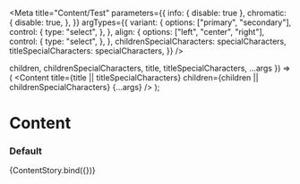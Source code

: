 

<Meta
  title="Content/Test"
  parameters={{
    info: { disable: true },
    chromatic: {
      disable: true,
    },
  }}
  argTypes={{
    variant: {
      options: ["primary", "secondary"],
      control: {
        type: "select",
      },
    },
    align: {
      options: ["left", "center", "right"],
      control: {
        type: "select",
      },
    },
    childrenSpecialCharacters: specialCharacters,
    titleSpecialCharacters: specialCharacters,
  }}
/>

  children,
  childrenSpecialCharacters,
  title,
  titleSpecialCharacters,
  ...args
}) => (
  <Content
    title={title || titleSpecialCharacters}
    children={children || childrenSpecialCharacters}
    {...args}
  />
);

# Content

### Default

<Canvas>
  <Story
    name="default"
    args={{
      children: "An example of some content.",
      childrenSpecialCharacters: undefined,
      title: "Content Component",
      titleSpecialCharacters: undefined,
      variant: undefined,
      inline: false,
      align: undefined,
      titleWidth: "",
      bodyFullWidth: false,
    }}
  >
    {ContentStory.bind({})}
  </Story>
</Canvas>
